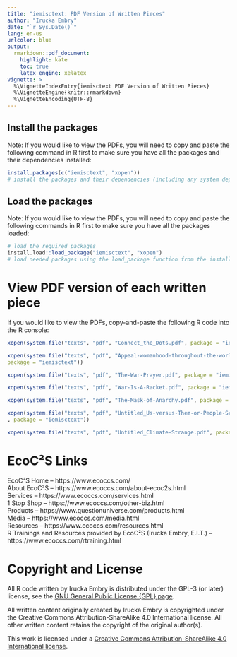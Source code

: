 ```yaml
---
title: "iemisctext: PDF Version of Written Pieces"
author: "Irucka Embry"
date: "`r Sys.Date()`"
lang: en-us
urlcolor: blue
output:
  rmarkdown::pdf_document:
    highlight: kate
    toc: true
    latex_engine: xelatex
vignette: >
  %\VignetteIndexEntry{iemisctext PDF Version of Written Pieces}
  %\VignetteEngine{knitr::rmarkdown}
  %\VignetteEncoding{UTF-8}
---
```


\bigskip

## Install the packages

Note: If you would like to view the PDFs, you will need to copy and paste the following command in R first to make sure you have all the packages and their dependencies installed:  

```r
install.packages(c("iemisctext", "xopen"))
# install the packages and their dependencies (including any system dependencies)
```

\bigskip
\bigskip

## Load the packages

Note: If you would like to view the PDFs, you will need to copy and paste the following commands in R first to make sure you have all the packages loaded:  

```r
# load the required packages
install.load::load_package("iemisctext", "xopen")
# load needed packages using the load_package function from the install.load package (it is assumed that you have already installed these packages)
```

\bigskip
\bigskip

# View PDF version of each written piece

If you would like to view the PDFs, copy-and-paste the following R code into the R console:  

```r

xopen(system.file("texts", "pdf", "Connect_the_Dots.pdf", package = "iemisctext"))

```

```r

xopen(system.file("texts", "pdf", "Appeal-womanhood-throughout-the-world.pdf",
package = "iemisctext"))

```

```r

xopen(system.file("texts", "pdf", "The-War-Prayer.pdf", package = "iemisctext"))

```

```r

xopen(system.file("texts", "pdf", "War-Is-A-Racket.pdf", package = "iemisctext"))

```

```r

xopen(system.file("texts", "pdf", "The-Mask-of-Anarchy.pdf", package = "iemisctext"))

```

```r

xopen(system.file("texts", "pdf", "Untitled_Us-versus-Them-or-People-Screwing-over-Other-People.pdf"
, package = "iemisctext"))

```

```r

xopen(system.file("texts", "pdf", "Untitled_Climate-Strange.pdf", package = "iemisctext"))

```

\bigskip
\bigskip

# EcoC²S Links

EcoC²S Home -- https://www.ecoccs.com/  
About EcoC²S -- https://www.ecoccs.com/about-ecoc2s.html  
Services -- https://www.ecoccs.com/services.html  
1 Stop Shop -- https://www.ecoccs.com/other-biz.html  
Products -- https://www.questionuniverse.com/products.html  
Media -- https://www.ecoccs.com/media.html  
Resources -- https://www.ecoccs.com/resources.html  
R Trainings and Resources provided by EcoC²S (Irucka Embry, E.I.T.) -- https://www.ecoccs.com/rtraining.html  

\bigskip
\bigskip

# Copyright and License

All R code written by Irucka Embry is distributed under the GPL-3 (or later) license, see the [GNU General Public License {GPL} page](https://www.gnu.org/licenses/gpl-3.0.html).  

All written content originally created by Irucka Embry is copyrighted under the Creative Commons Attribution-ShareAlike 4.0 International license. All other written content retains the copyright of the original author(s).  

This work is licensed under a [Creative Commons Attribution-ShareAlike 4.0 International license](https://creativecommons.org/licenses/by-sa/4.0/).  

